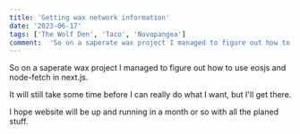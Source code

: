 ```yaml
---
title: 'Getting wax network information'
date: '2023-06-17'
tags: ['The Wolf Den', 'Taco', 'Novopangea']
comment:  'So on a saperate wax project I managed to figure out how to use eosjs and node-fetch in next.js...'
---
```


So on a saperate wax project I managed to figure out how to use eosjs and node-fetch in next.js.

It will still take some time before I can really do what I want, but I'll get there.

I hope website will be up and running in a month or so with all the planed stuff.
